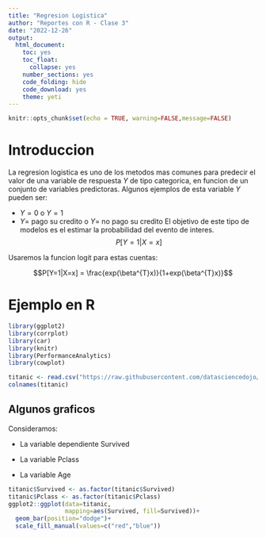 ---
title: "Regresion Logistica"
author: "Reportes con R - Clase 3"
date: "2022-12-26"
output: 
  html_document:
    toc: yes
    toc_float:
      collapse: yes
    number_sections: yes
    code_folding: hide
    code_download: yes
    theme: yeti
---

```{r setup, include=FALSE}
knitr::opts_chunk$set(echo = TRUE, warning=FALSE,message=FALSE)
```

# Introduccion

La regresion logistica es uno de los metodos mas comunes para predecir el
valor de una variable de respuesta $Y$ de tipo categorica, en funcion de un conjunto de variables predictoras. Algunos ejemplos de esta variable $Y$ pueden ser:

* $Y=0$ o $Y=1$
* $Y=$ pago su credito o $Y=$ no pago su credito
El objetivo de este tipo de modelos es el estimar la probabilidad del
evento de interes.
$$P[Y=1 | X=x]$$

Usaremos la funcion logit para estas cuentas:

$$P[Y=1|X=x] = \frac{exp(\beta^{T}x)}{1+exp(\beta^{T}x)}$$

# Ejemplo en R
```{r CargaLibrerias,eval=TRUE}
library(ggplot2)
library(corrplot)
library(car)
library(knitr)
library(PerformanceAnalytics)
library(cowplot)
```

```{r CargarDatos, include=TRUE}
titanic <- read.csv("https://raw.githubusercontent.com/datasciencedojo/datasets/master/titanic.csv")
colnames(titanic)
```

## Algunos graficos
Consideramos:

* La variable dependiente Survived

* La variable Pclass

* La variable Age

```{r PrimerGrafico}
titanic$Survived <- as.factor(titanic$Survived)
titanic$Pclass <- as.factor(titanic$Pclass)
ggplot2::ggplot(data=titanic,
                mapping=aes(Survived, fill=Survived))+
  geom_bar(position="dodge")+
  scale_fill_manual(values=c("red","blue"))
```




















